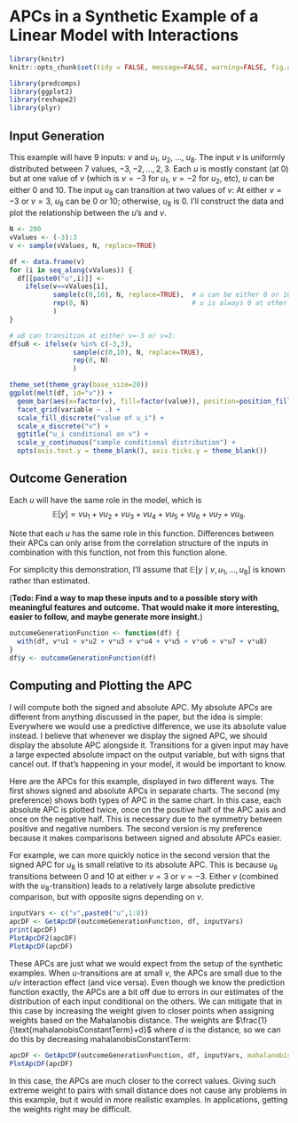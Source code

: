 # APCs in a Synthetic Example of a Linear Model with Interactions

```r
library(knitr)
knitr::opts_chunk$set(tidy = FALSE, message=FALSE, warning=FALSE, fig.align='center')
```

```r
library(predcomps)
library(ggplot2)
library(reshape2)
library(plyr)
```

## Input Generation

This example will have 9 inputs: $v$ and $u_1$, $u_2$, ..., $u_8$. The input $v$ is uniformly distributed between 7 values, $-3, -2, \ldots, 2, 3$. Each $u$ is mostly constant (at $0$) but at one value of $v$ (which is $v=-3$ for $u_1$, $v=-2$ for $u_2$, etc), $u$ can be either $0$ and $10$. The input $u_8$ can transition at two values of $v$: At either $v=-3$ or $v=3$, $u_8$ can be $0$ or $10$; otherwise, $u_8$ is 0. I'll construct the data and plot the relationship between the $u$'s and $v$. 

```r
N <- 200
vValues <- (-3):3
v <- sample(vValues, N, replace=TRUE)

df <- data.frame(v)
for (i in seq_along(vValues)) {
  df[[paste0("u",i)]] <- 
    ifelse(v==vValues[i], 
           sample(c(0,10), N, replace=TRUE),  # u can be either 0 or 10 at one v value
           rep(0, N)                          # u is always 0 at other ones
           )
}

# u8 can transition at either v=-3 or v=3:
df$u8 <- ifelse(v %in% c(-3,3),
                sample(c(0,10), N, replace=TRUE), 
                rep(0, N)                         
                )
```

```r
theme_set(theme_gray(base_size=20))
ggplot(melt(df, id="v")) +
  geom_bar(aes(x=factor(v), fill=factor(value)), position=position_fill()) +
  facet_grid(variable ~ .) +
  scale_fill_discrete("value of u_i") + 
  scale_x_discrete("v") +
  ggtitle("u_i conditional on v") +
  scale_y_continuous("sample conditional distribution") + 
  opts(axis.text.y = theme_blank(), axis.ticks.y = theme_blank())
```

## Outcome Generation

Each $u$ will have the same role in the model, which is $$\mathbb{E}[y] = vu_1 + vu_2 + vu_3 + vu_4 + vu_5 + vu_6 + vu_7 + vu_8.$$ 

Note that each $u$ has the same role in this function. Differences between their APCs can only arise from the correlation structure of the inputs in combination with this function, not from this function alone.

For simplicity this demonstration, I'll assume that $\mathbb{E}[y \mid v, u_1, \ldots, u_8]$ is known rather than estimated.

(**Todo: Find a way to map these inputs and to a possible story with meaningful features and outcome. That would make it more interesting, easier to follow, and maybe generate more insight.**)

```r
outcomeGenerationFunction <- function(df) {
  with(df, v*u1 + v*u2 + v*u3 + v*u4 + v*u5 + v*u6 + v*u7 + v*u8)
}
df$y <- outcomeGenerationFunction(df)
```

## Computing and Plotting the APC

I will compute both the signed and absolute APC. My absolute APCs are different from anything discussed in the paper, but the idea is simple: Everywhere we would use a predictive difference, we use its absolute value instead. I believe that whenever we display the signed APC, we should display the absolute APC alongside it. Transitions for a given input may have a large expected absolute impact on the output variable, but with signs that cancel out. If that's happening in your model, it would be important to know.

Here are the APCs for this example, displayed in two different ways. The first shows signed and absolute APCs in separate charts. The second (my preference) shows both types of APC in the same chart. In this case, each absolute APC is plotted twice, once on the positive half of the APC axis and once on the negative half. This is necessary due to the symmetry between positive and negative numbers. The second version is my preference because it makes comparisons between signed and absolute APCs easier. 

For example, we can more quickly notice in the second version that the signed APC for $u_8$ is small relative to its absolute APC. This is because $u_8$ transitions between 0 and 10 at either $v=3$ or $v=-3$. Either $v$ (combined with the $u_8$-transition) leads to a relatively large absolute predictive comparison, but with opposite signs depending on $v$. 

```r
inputVars <- c("v",paste0("u",1:8))
apcDF <- GetApcDF(outcomeGenerationFunction, df, inputVars)
print(apcDF)
PlotApcDF2(apcDF)
PlotApcDF(apcDF)

```

These APCs are just what we would expect from the setup of the synthetic examples. When $u$-transitions are at small $v$, the APCs are small due to the $u$/$v$ interaction effect (and vice versa). Even though we know the prediction function exactly, the APCs are a bit off due to errors in our estimates of the distribution of each input conditional on the others. We can mitigate that in this case by increasing the weight given to closer points when assigning weights based on the Mahalanobis distance. The weights are $\frac{1}{\text{mahalanobisConstantTerm}+d}$ where $d$ is the distance, so we can do this by decreasing $\text{mahalanobisConstantTerm}$:

```r
apcDF <- GetApcDF(outcomeGenerationFunction, df, inputVars, mahalanobisConstantTerm=.01)
PlotApcDF(apcDF)
```

In this case, the APCs are much closer to the correct values. Giving such extreme weight to pairs with small distance does not cause any problems in this example, but it would in more realistic examples. In applications, getting the weights right may be difficult.



